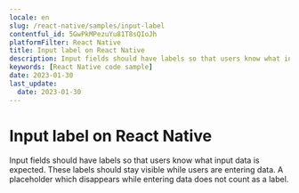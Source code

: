 ```yaml
---
locale: en
slug: /react-native/samples/input-label
contentful_id: 5GwPkMPezuYu81T8sQIoJh
platformFilter: React Native
title: Input label on React Native
description: Input fields should have labels so that users know what input data is expected.
keywords: [React Native code sample]
date: 2023-01-30
last_update:
  date: 2023-01-30
---
```


# Input label on React Native

Input fields should have labels so that users know what input data is expected. These labels should stay visible while users are entering data. A placeholder which disappears while entering data does not count as a label.

<CodeSample id="input-label" locale="en" platform="react native"/>
